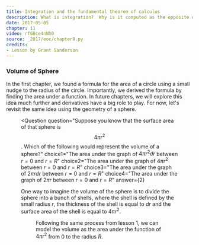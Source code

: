 ```yaml
---
title: Integration and the fundamental theorem of calculus
description: What is integration?  Why is it computed as the opposite of differentiation?  What is the fundamental theorem of calculus?
date: 2017-05-05
chapter: 11
video: rfG8ce4nNh0
source: _2017/eoc/chapter8.py
credits:
- Lesson by Grant Sanderson
---
```


### Volume of Sphere

In the first chapter, we found a formula for the area of a circle using a small nudge to the radius of the circle. Importantly, we derived the formula by finding the area under a function. In future chapters, we will explore this idea much further and derivatives have a big role to play. For now, let's revisit the same idea using the geometry of a sphere.

<Figure
  image="figures/sphere.svg" 
/>

<Question
  question="Suppose you know that the surface area of that sphere is $$4\pi r^2$$. Which of the following would represent the volume of a sphere?"
  choice1="The area under the graph of $4\pi r^2 dr$ between $r=0$ and $r=R$"
  choice2="The area under the graph of $4\pi r^2$ between $r = 0$ and $r=R$"
  choice3="The area under the graph of $2\pi r dr$ between $r=0$ and $r=R$"
  choice4="The area under the graph of $2\pi r$ between $r=0$ and $r=R$"
  answer={2}
>

One way to imagine the volume of the sphere is to divide the sphere into a bunch of shells, where the shell is defined by the small radius $r$, the thickness of the shell is equal to $dr$ and the surface area of the shell is equal to $4\pi r^2$.

<Figure
  image="figures/volume-of-sphere.svg"
/>

Following the same process from lesson 1, we can model the volume as the area under the function of $4 \pi r^2$ from $0$ to the radius $R$.

</Question>